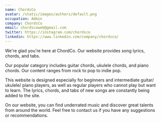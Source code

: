 ```yaml
---
name: ChordsCo
avatar: /static/images/authors/default.png
occupation: Admin
company: ChordsCo
email: chordscoweb@gmail.com
twitter: https://instagram.com/chordsco
linkedin: https://www.linkedin.com/company/chordsco/
---
```


We're glad you're here at ChordCo. Our website provides song lyrics, chords, and tabs.

Our popular category includes guitar chords, ukulele chords, and piano chords. Our content ranges from rock to pop to indie pop. 

This website is designed especially for beginners and intermediate guitar/ ukulele/ piano players, as well as regular players who cannot play but want to learn. The lyrics, chords, and tabs of new songs are constantly being added to the site.

On our website, you can find underrated music and discover great talents from around the world. Feel free to contact us if you have any suggestions or recommendations.

